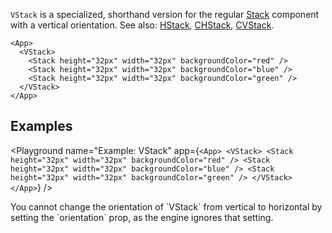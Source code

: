 `VStack` is a specialized, shorthand version for the regular [Stack](./Stack) component with a vertical orientation.
See also: [HStack](./HStack.mdx), [CHStack](./CHStack.mdx), [CVStack](./CVStack.mdx).

```ueml copy
<App>
  <VStack>
    <Stack height="32px" width="32px" backgroundColor="red" />
    <Stack height="32px" width="32px" backgroundColor="blue" />
    <Stack height="32px" width="32px" backgroundColor="green" />
  </VStack>
</App>
```

## Examples

<Playground
  name="Example: VStack"
  app={`
  <App>
    <VStack>
      <Stack height="32px" width="32px" backgroundColor="red" />
      <Stack height="32px" width="32px" backgroundColor="blue" />
      <Stack height="32px" width="32px" backgroundColor="green" />
    </VStack>
  </App>
  `}
/>

<Callout type="info" emoji="📔">
You cannot change the orientation of `VStack` from vertical to horizontal by setting the `orientation` prop, as the engine ignores that setting.
</Callout>
